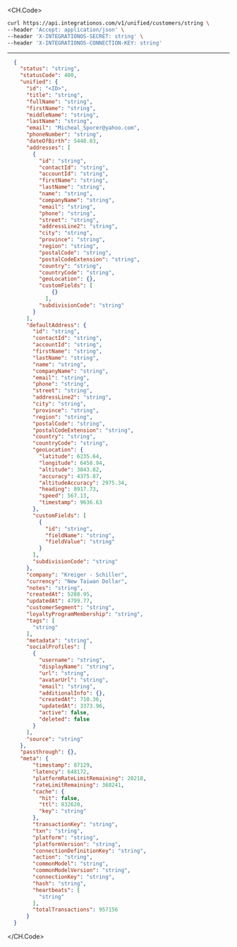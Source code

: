 
<CH.Code>
```bash Example Request
curl https://api.integrationos.com/v1/unified/customers/string \
--header 'Accept: application/json' \
--header 'X-INTEGRATIONOS-SECRET: string' \
--header 'X-INTEGRATIONOS-CONNECTION-KEY: string'
```
---

```json Example Response
  {
    "status": "string",
    "statusCode": 400,
    "unified": {
      "id": "<ID>",
      "title": "string",
      "fullName": "string",
      "firstName": "string",
      "middleName": "string",
      "lastName": "string",
      "email": "Micheal_Sporer@yahoo.com",
      "phoneNumber": "string",
      "dateOfBirth": 5448.83,
      "addresses": [
        {
          "id": "string",
          "contactId": "string",
          "accountId": "string",
          "firstName": "string",
          "lastName": "string",
          "name": "string",
          "companyName": "string",
          "email": "string",
          "phone": "string",
          "street": "string",
          "addressLine2": "string",
          "city": "string",
          "province": "string",
          "region": "string",
          "postalCode": "string",
          "postalCodeExtension": "string",
          "country": "string",
          "countryCode": "string",
          "geoLocation": {},
          "customFields": [
              {}
            ],
          "subdivisionCode": "string"
        }
      ],
      "defaultAddress": {
        "id": "string",
        "contactId": "string",
        "accountId": "string",
        "firstName": "string",
        "lastName": "string",
        "name": "string",
        "companyName": "string",
        "email": "string",
        "phone": "string",
        "street": "string",
        "addressLine2": "string",
        "city": "string",
        "province": "string",
        "region": "string",
        "postalCode": "string",
        "postalCodeExtension": "string",
        "country": "string",
        "countryCode": "string",
        "geoLocation": {
          "latitude": 6235.64,
          "longitude": 6458.94,
          "altitude": 3843.82,
          "accuracy": 4375.87,
          "altitudeAccuracy": 2975.34,
          "heading": 8917.73,
          "speed": 567.13,
          "timestamp": 9636.63
        },
        "customFields": [
          {
            "id": "string",
            "fieldName": "string",
            "fieldValue": "string"
          }
        ],
        "subdivisionCode": "string"
      },
      "company": "Kreiger - Schiller",
      "currency": "New Taiwan Dollar",
      "notes": "string",
      "createdAt": 5288.95,
      "updatedAt": 4799.77,
      "customerSegment": "string",
      "loyaltyProgramMembership": "string",
      "tags": [
        "string"
      ],
      "metadata": "string",
      "socialProfiles": [
        {
          "username": "string",
          "displayName": "string",
          "url": "string",
          "avatarUrl": "string",
          "email": "string",
          "additionalInfo": {},
          "createdAt": 710.36,
          "updatedAt": 3373.96,
          "active": false,
          "deleted": false
        }
      ],
      "source": "string"
    },
    "passthrough": {},
    "meta": {
        "timestamp": 87129,
        "latency": 648172,
        "platformRateLimitRemaining": 20218,
        "rateLimitRemaining": 368241,
        "cache": {
          "hit": false,
          "ttl": 832620,
          "key": "string"
        },
        "transactionKey": "string",
        "txn": "string",
        "platform": "string",
        "platformVersion": "string",
        "connectionDefinitionKey": "string",
        "action": "string",
        "commonModel": "string",
        "commonModelVersion": "string",
        "connectionKey": "string",
        "hash": "string",
        "heartbeats": [
          "string"
        ],
        "totalTransactions": 957156
      }
  }
```
</CH.Code>
